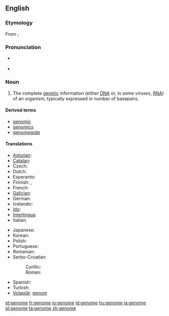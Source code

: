 ==English==

===Etymology===
From {{etyl|de|en}} {{term|Genom|lang=de}}; {{suffix|gene|ome}}

===Pronunciation===
* {{a|UK}} {{IPA|/ˈdʒiː.nəʊm/}}
* {{a|US}} {{IPA|/ˈdʒiː.noʊm/|/dʒɨˈnoʊm/}}

===Noun===
{{wikipedia}}
{{en-noun}}

# {{genetics}} The complete [[genetic]] information (either [[DNA]] or, in some viruses, [[RNA]]) of an organism, typically expressed in number of basepairs.

====Derived terms====
* [[genomic]]
* [[genomics]]
* [[genomewide]]

====Translations====
{{trans-top|complete genetic information of an organism}}
* [[Asturian]]: {{t-|ast|xenoma|m|xs=Asturian}}
* [[Catalan]]: {{t-|ca|genoma|m}}
* Czech: {{t+|cs|genom|m}}
* Dutch: {{t+|nl|genoom|n}}
* Esperanto: {{t-|eo|genaro|xs=Esperanto}}
* Finnish: {{t+|fi|genomi}}, {{t+|fi|perimä}}
* French: {{t+|fr|génome|m}}
* [[Galician]]: {{t-|gl|xenoma|m|xs=Galician}}
* German: {{t+|de|Genom|n}}
* Icelandic: {{t+|is|erfðamengi|m}}
* [[Ido]]: {{t+|io|genomo|xs=Ido}}
* [[Interlingua]]: {{t-|ia|genoma|xs=Interlingua}}
* Italian: {{t-|it|genoma|m}}
{{trans-mid}}
* Japanese: {{t-|ja|ゲノム|tr=genomu}}
* Korean: {{t|ko|게놈|tr=genom|sc=Hang}}
* Polish: {{t+|pl|genom|m}}
* Portuguese: {{t+|pt|genoma|m}}
* Romanian: {{t-|ro|genom|n}}
* Serbo-Croatian:
*: Cyrillic: {{tø|sh|геном|m|alt=гѐно̄м|sc=Cyrl|xs=Serbo-Croatian}}
*: Roman: {{tø|sh|genom|m|alt=gènōm|xs=Serbo-Croatian}}
* Spanish: {{t+|es|genoma|m}}
* Turkish: {{t+|tr|genom}}
* [[Volapük]]: [[genom]]
{{trans-bottom}}

[[et:genome]]
[[fr:genome]]
[[io:genome]]
[[id:genome]]
[[hu:genome]]
[[ja:genome]]
[[pl:genome]]
[[ta:genome]]
[[zh:genome]]